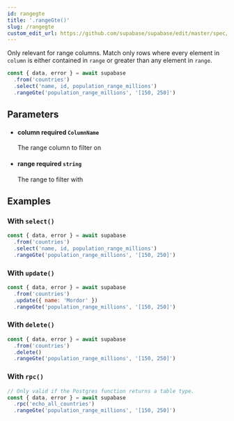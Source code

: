 ```yaml
---
id: rangegte
title: '.rangeGte()'
slug: /rangegte
custom_edit_url: https://github.com/supabase/supabase/edit/master/spec/supabase_js_v2_legacy.yml
---
```



Only relevant for range columns. Match only rows where every element in
`column` is either contained in `range` or greater than any element in
`range`.

```js
const { data, error } = await supabase
  .from('countries')
  .select('name, id, population_range_millions')
  .rangeGte('population_range_millions', '[150, 250]')
```

## Parameters

<ul className="method-list-group">
  
<li className="method-list-item">
  <h4 className="method-list-item-label">
    <span className="method-list-item-label-name">
      column
    </span>
    <span className="method-list-item-label-badge required">
      required
    </span>
    <span className="method-list-item-validation">
      <code>ColumnName</code>
    </span>
  </h4>
  <div class="method-list-item-description">

The range column to filter on

  </div>
  
</li>

<li className="method-list-item">
  <h4 className="method-list-item-label">
    <span className="method-list-item-label-name">
      range
    </span>
    <span className="method-list-item-label-badge required">
      required
    </span>
    <span className="method-list-item-validation">
      <code>string</code>
    </span>
  </h4>
  <div class="method-list-item-description">

The range to filter with

  </div>
  
</li>

</ul>

## Examples

### With `select()`

```js
const { data, error } = await supabase
  .from('countries')
  .select('name, id, population_range_millions')
  .rangeGte('population_range_millions', '[150, 250]')
```

### With `update()`

```js
const { data, error } = await supabase
  .from('countries')
  .update({ name: 'Mordor' })
  .rangeGte('population_range_millions', '[150, 250]')
```

### With `delete()`

```js
const { data, error } = await supabase
  .from('countries')
  .delete()
  .rangeGte('population_range_millions', '[150, 250]')
```

### With `rpc()`

```js
// Only valid if the Postgres function returns a table type.
const { data, error } = await supabase
  .rpc('echo_all_countries')
  .rangeGte('population_range_millions', '[150, 250]')
```

